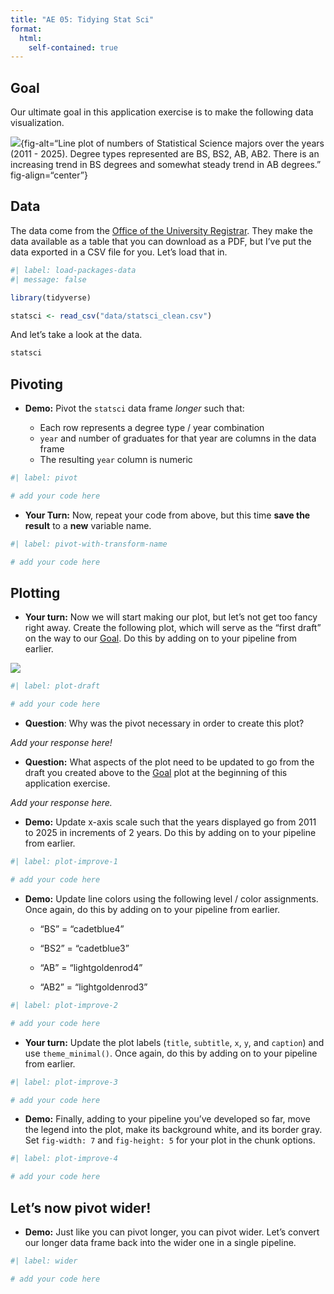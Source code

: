 ```yaml
---
title: "AE 05: Tidying Stat Sci"
format:
  html:
    self-contained: true
---
```


## Goal

Our ultimate goal in this application exercise is to make the following data visualization.

![](/slides/images/07/statsci-majors-2025.png){fig-align="center"}{fig-alt="Line plot of numbers of Statistical Science majors over the years (2011 - 2025). Degree types represented are BS, BS2, AB, AB2. There is an increasing trend in BS degrees and somewhat steady trend in AB degrees." fig-align="center"}

## Data

The data come from the [Office of the University Registrar](https://registrar.duke.edu/registration/enrollment-statistics).
They make the data available as a table that you can download as a PDF, but I've put the data exported in a CSV file for you.
Let's load that in.

```r
#| label: load-packages-data
#| message: false

library(tidyverse)

statsci <- read_csv("data/statsci_clean.csv")
```

And let's take a look at the data.

```r
statsci
```

## Pivoting

- **Demo:** Pivot the `statsci` data frame *longer* such that: 

  - Each row represents a degree type / year combination
  - `year` and `n`umber of graduates for that year are columns in the data frame
  - The resulting `year` column is numeric

```r
#| label: pivot

# add your code here
```



-   **Your Turn:** Now, repeat your code from above, but this time **save the result** to a **new** variable name. 

```r
#| label: pivot-with-transform-name

# add your code here
```


## Plotting

-  **Your turn:** Now we will start making our plot, but let's not get too fancy right away. Create the following plot, which will serve as the "first draft" on the way to our [Goal]. Do this by adding on to your pipeline from earlier.

![](/slides/images/07/stats-intermediate-plot.png){fig-alt="Line plot of numbers of Statistical Science majors over the years (2011 - 2025). Degree types represented are BS, BS2, AB, AB2. There is an increasing trend in BS degrees and somewhat steady trend in AB degrees." fig-align="center"}

```r
#| label: plot-draft

# add your code here
```

- **Question**:  Why was the pivot necessary in order to create this plot?

*Add your response here!*

-   **Question:** What aspects of the plot need to be updated to go from the draft you created above to the [Goal] plot at the beginning of this application exercise.

*Add your response here.*

-   **Demo:** Update x-axis scale such that the years displayed go from 2011 to 2025 in increments of 2 years. Do this by adding on to your pipeline from earlier.

```r
#| label: plot-improve-1

# add your code here
```

-   **Demo:** Update line colors using the following level / color assignments. Once again, do this by adding on to your pipeline from earlier.
    -   "BS" = "cadetblue4"

    -   "BS2" = "cadetblue3"

    -   "AB" = "lightgoldenrod4"

    -   "AB2" = "lightgoldenrod3"

```r
#| label: plot-improve-2

# add your code here
```

-   **Your turn:** Update the plot labels (`title`, `subtitle`, `x`, `y`, and `caption`) and use `theme_minimal()`. Once again, do this by adding on to your pipeline from earlier.

```r
#| label: plot-improve-3

# add your code here
```

-   **Demo:** Finally, adding to your pipeline you've developed so far, move the legend into the plot, make its background white, and its border gray. Set `fig-width: 7` and `fig-height: 5` for your plot in the chunk options.

```r
#| label: plot-improve-4

# add your code here
```


## Let's now pivot wider!

-   **Demo:** Just like you can pivot longer, you can pivot wider. Let's convert our longer data frame back into the  wider one in a single pipeline.

```r
#| label: wider

# add your code here
```
